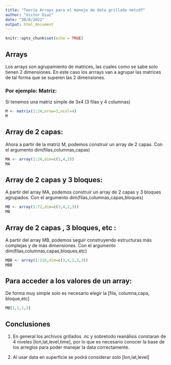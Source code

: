 ---
title: "Teoría Arrays para el manejo de data grillada netcdf"
author: "Victor Diaz"
date: "30/8/2022"
output: html_document
---

```{r setup, include=FALSE}
knitr::opts_chunk$set(echo = TRUE)
```

## Arrays

Los arrays son agrupamiento de matrices, las cuales como se sabe solo tienen 2 dimensiones. En este caso los arrrays van a agrupar las matrices de tal forma que se superen las 2 dimensiones.

### Por ejemplo: Matriz:
Si tenemos una matriz simple de 3x4 (3 filas y 4 columnas)

```{r }
M <- matrix(1:24,nrow=3,ncol=4)
M
```

## Array de 2 capas:
Ahora a partir de la matriz M, podemos construir un array de 2 capas. Con el argumento dim(filas,columnas,capas)


```{r }
MA <- array(1:24,dim=c(3,4,2))
MA
```

## Array de 2 capas y 3 bloques:
A partir del array MA, podemos construir un array de 2 capas y 3 bloques agrupados. Con el argumento dim(filas,columnas,capas,bloques)


```{r }
MB <- array(1:72,dim=c(3,4,2,3))
MB
```

## Array de 2 capas , 3 bloques, etc :
A partir del array MB, podemos seguir construyendo estructuras más complejas y de más dimensiones. Con el argumento dim(filas,columnas,capas,bloques,etc)


```{r }
MBB <- array(1:216,dim=c(3,4,2,3,3))
MBB
```

## Para acceder a los valores de un array:
De forma muy simple solo es necesario elegir la [fila, columna,capa, bloque,etc]

```{r }
MB[1,1,1,3]
```

## Conclusiones

1. En general los archivos grillados .nc y sobretodo reanálisis constaran de 4 niveles [lon,lat,level,time], por lo que es necesario conocer la base de los arreglos para poder manejar la data correctamente.

2. Al usar data en superficie se podrá considerar solo [lon,lat,level]

